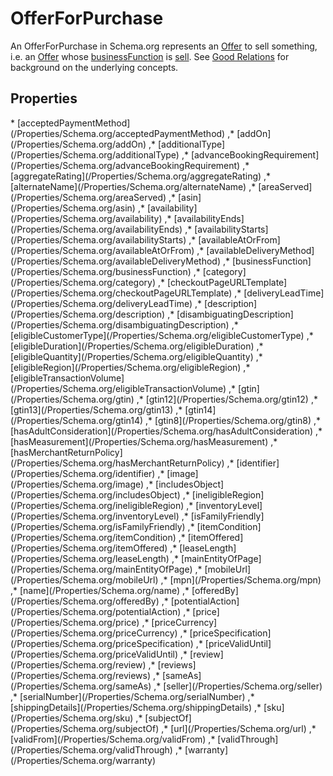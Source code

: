 
# OfferForPurchase

An <Link href="/OfferForPurchase">OfferForPurchase</Link> in Schema.org represents an <a class="localLink" href="/Offer">Offer</a> to sell something, i.e. an <a class="localLink" href="/Offer">Offer</a> whose
  <a class="localLink" href="/businessFunction">businessFunction</a> is <a href="http://purl.org/goodrelations/v1#Sell.">sell</a>. See <a href="https://en.wikipedia.org/wiki/GoodRelations">Good Relations</a> for
  background on the underlying concepts.

## Properties

<Grid>
* [acceptedPaymentMethod](/Properties/Schema.org/acceptedPaymentMethod)
,* [addOn](/Properties/Schema.org/addOn)
,* [additionalType](/Properties/Schema.org/additionalType)
,* [advanceBookingRequirement](/Properties/Schema.org/advanceBookingRequirement)
,* [aggregateRating](/Properties/Schema.org/aggregateRating)
,* [alternateName](/Properties/Schema.org/alternateName)
,* [areaServed](/Properties/Schema.org/areaServed)
,* [asin](/Properties/Schema.org/asin)
,* [availability](/Properties/Schema.org/availability)
,* [availabilityEnds](/Properties/Schema.org/availabilityEnds)
,* [availabilityStarts](/Properties/Schema.org/availabilityStarts)
,* [availableAtOrFrom](/Properties/Schema.org/availableAtOrFrom)
,* [availableDeliveryMethod](/Properties/Schema.org/availableDeliveryMethod)
,* [businessFunction](/Properties/Schema.org/businessFunction)
,* [category](/Properties/Schema.org/category)
,* [checkoutPageURLTemplate](/Properties/Schema.org/checkoutPageURLTemplate)
,* [deliveryLeadTime](/Properties/Schema.org/deliveryLeadTime)
,* [description](/Properties/Schema.org/description)
,* [disambiguatingDescription](/Properties/Schema.org/disambiguatingDescription)
,* [eligibleCustomerType](/Properties/Schema.org/eligibleCustomerType)
,* [eligibleDuration](/Properties/Schema.org/eligibleDuration)
,* [eligibleQuantity](/Properties/Schema.org/eligibleQuantity)
,* [eligibleRegion](/Properties/Schema.org/eligibleRegion)
,* [eligibleTransactionVolume](/Properties/Schema.org/eligibleTransactionVolume)
,* [gtin](/Properties/Schema.org/gtin)
,* [gtin12](/Properties/Schema.org/gtin12)
,* [gtin13](/Properties/Schema.org/gtin13)
,* [gtin14](/Properties/Schema.org/gtin14)
,* [gtin8](/Properties/Schema.org/gtin8)
,* [hasAdultConsideration](/Properties/Schema.org/hasAdultConsideration)
,* [hasMeasurement](/Properties/Schema.org/hasMeasurement)
,* [hasMerchantReturnPolicy](/Properties/Schema.org/hasMerchantReturnPolicy)
,* [identifier](/Properties/Schema.org/identifier)
,* [image](/Properties/Schema.org/image)
,* [includesObject](/Properties/Schema.org/includesObject)
,* [ineligibleRegion](/Properties/Schema.org/ineligibleRegion)
,* [inventoryLevel](/Properties/Schema.org/inventoryLevel)
,* [isFamilyFriendly](/Properties/Schema.org/isFamilyFriendly)
,* [itemCondition](/Properties/Schema.org/itemCondition)
,* [itemOffered](/Properties/Schema.org/itemOffered)
,* [leaseLength](/Properties/Schema.org/leaseLength)
,* [mainEntityOfPage](/Properties/Schema.org/mainEntityOfPage)
,* [mobileUrl](/Properties/Schema.org/mobileUrl)
,* [mpn](/Properties/Schema.org/mpn)
,* [name](/Properties/Schema.org/name)
,* [offeredBy](/Properties/Schema.org/offeredBy)
,* [potentialAction](/Properties/Schema.org/potentialAction)
,* [price](/Properties/Schema.org/price)
,* [priceCurrency](/Properties/Schema.org/priceCurrency)
,* [priceSpecification](/Properties/Schema.org/priceSpecification)
,* [priceValidUntil](/Properties/Schema.org/priceValidUntil)
,* [review](/Properties/Schema.org/review)
,* [reviews](/Properties/Schema.org/reviews)
,* [sameAs](/Properties/Schema.org/sameAs)
,* [seller](/Properties/Schema.org/seller)
,* [serialNumber](/Properties/Schema.org/serialNumber)
,* [shippingDetails](/Properties/Schema.org/shippingDetails)
,* [sku](/Properties/Schema.org/sku)
,* [subjectOf](/Properties/Schema.org/subjectOf)
,* [url](/Properties/Schema.org/url)
,* [validFrom](/Properties/Schema.org/validFrom)
,* [validThrough](/Properties/Schema.org/validThrough)
,* [warranty](/Properties/Schema.org/warranty)

</Grid>

